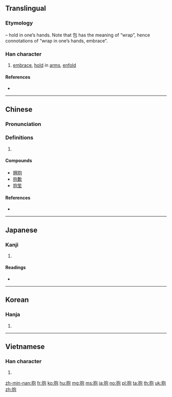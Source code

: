 {{also|抔}}
==Translingual==
{{stroke order|strokes=8}}

{{ja-forms|抱|抱|抱}}

===Etymology===
{{Han compound|手|t1=扌|包|ls=psc|c1=s|c2=p}} – hold in one’s hands. Note that 包 has the meaning of “wrap”, hence connotations of “wrap in one’s hands, embrace”.

===Han character===
{{Han char|rn=64|rad=手|as=05|sn=8|four=57012|canj=QPRU|ids=⿰扌包}}

# [[embrace]], [[hold]] in [[arm]]s, [[enfold]]

====References====
* {{Han ref|kx=0423.080|dkj=11917|dj=0771.070|hdz=31856.040|uh=62B1|ud=25265|bh=A9EA|bd=43498}}

----

==Chinese==
{{zh-forms}}

===Pronunciation===
{{zh-pron
|m=bào
|c=pou5,bou6,paau1
|h=pfs=
|md=
|mn=phō/pō/phāu
|mn_note=phō, pō - vernacular, phāu - literary
|w=
|mc=y
|oc=y
|ma=y
|cat=v

}}

===Definitions===
{{zh-hanzi}}

# {{rfdef|lang=zh}}

====Compounds====
* [[拥抱]]
* [[抱歉]]
* [[抱笙]]

====References====
* {{thcwd|3956}}

----

==Japanese==

===Kanji===
{{ja-kanji|grade=c|rs=手05}}

# {{defn|lang=ja|sort=手05}}

====Readings====
* {{ja-readings|goon=[[ぼう]] (bō)|kanon=[[ほう]] (hō)|kun=[[いだく]] (idaku), [[だく]] (daku), [[かかえる]] (kakaeru)}}

----

==Korean==

===Hanja===
{{ko-hanja|hangeul=포|eumhun=|rv=po|mr=p'o|y=pho}}

# {{defn|lang=ko|sort=手05}}

----

==Vietnamese==

===Han character===
{{vi-hantu|[[bão]]|rs=手05}}

# {{defn|lang=vi|sort=手05}}

[[zh-min-nan:抱]]
[[fr:抱]]
[[ko:抱]]
[[hu:抱]]
[[mg:抱]]
[[ms:抱]]
[[ja:抱]]
[[no:抱]]
[[pl:抱]]
[[ta:抱]]
[[th:抱]]
[[uk:抱]]
[[zh:抱]]